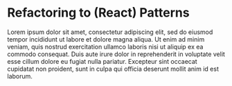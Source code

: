 # Refactoring to (React) Patterns

Lorem ipsum dolor sit amet, consectetur adipiscing elit, sed do eiusmod tempor incididunt ut 
labore et dolore magna aliqua. Ut enim ad minim veniam, quis nostrud exercitation ullamco 
laboris nisi ut aliquip ex ea commodo consequat. Duis aute irure dolor in reprehenderit in 
voluptate velit esse cillum dolore eu fugiat nulla pariatur. Excepteur sint occaecat cupidatat 
non proident, sunt in culpa qui officia deserunt mollit anim id est laborum.
